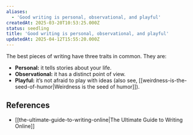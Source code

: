 ```yaml
---
aliases:
  - 'Good writing is personal, observational, and playful'
createdAt: 2025-03-20T10:53:25.000Z
status: seedling
title: 'Good writing is personal, observational, and playful'
updatedAt: 2025-04-12T15:55:20.000Z
---
```

The best pieces of writing have three traits in common. They are:

- **Personal:** it tells stories about your life.
- **Observational:** it has a distinct point of view.
- **Playful:** it’s not afraid to play with ideas (also see, [[weirdness-is-the-seed-of-humor|Weirdness is the seed of humor]]).

## References

- [[the-ultimate-guide-to-writing-online|The Ultimate Guide to Writing Online]]

